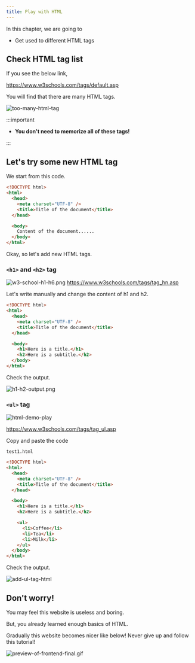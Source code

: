 ```yaml
---
title: Play with HTML
---
```


In this chapter, we are going to

- Get used to different HTML tags

## Check HTML tag list

If you see the below link,

https://www.w3schools.com/tags/default.asp

You will find that there are many HTML tags.

![too-many-html-tag](https://storage.googleapis.com/coderhackers-assets/the-complete-webdev-with-rails-2020/html-guide/too-many-html-tag.gif)

:::important

- **You don't need to memorize all of these tags!**

:::

## Let's try some new HTML tag

We start from this code.

```html title="test1.html"
<!DOCTYPE html>
<html>
  <head>
    <meta charset="UTF-8" />
    <title>Title of the document</title>
  </head>

  <body>
    Content of the document......
  </body>
</html>
```

Okay, so let's add new HTML tags.

### `<h1>` and `<h2>` tag

![w3-school-h1-h6.png](https://storage.googleapis.com/coderhackers-assets/the-complete-webdev-with-rails-2020/html-guide/w3-school-h1-h6.png)
https://www.w3schools.com/tags/tag_hn.asp

Let's write manually and change the content of h1 and h2.

```html hl_lines="9 10"
<!DOCTYPE html>
<html>
  <head>
    <meta charset="UTF-8" />
    <title>Title of the document</title>
  </head>

  <body>
    <h1>Here is a title.</h1>
    <h2>Here is a subtitle.</h2>
  </body>
</html>
```

Check the output.

![h1-h2-output.png](https://storage.googleapis.com/coderhackers-assets/the-complete-webdev-with-rails-2020/html-guide/h1-h2-output.png)

### `<ul>` tag

![html-demo-play](https://storage.googleapis.com/coderhackers-assets/the-complete-webdev-with-rails-2020/html-guide/html-ul-demo.gif)

https://www.w3schools.com/tags/tag_ul.asp

Copy and paste the code

`test1.html`

```html
<!DOCTYPE html>
<html>
  <head>
    <meta charset="UTF-8" />
    <title>Title of the document</title>
  </head>

  <body>
    <h1>Here is a title.</h1>
    <h2>Here is a subtitle.</h2>

    <ul>
      <li>Coffee</li>
      <li>Tea</li>
      <li>Milk</li>
    </ul>
  </body>
</html>
```

Check the output.

![add-ul-tag-html](https://storage.googleapis.com/coderhackers-assets/the-complete-webdev-with-rails-2020/html-guide/add-ul-tag-html.png)

## Don't worry!

You may feel this website is useless and boring.

But, you already learned enough basics of HTML.

Gradually this website becomes nicer like below! Never give up and follow this tutorial!

![preview-of-frontend-final.gif](https://storage.googleapis.com/coderhackers-assets/the-complete-webdev-with-rails-2020/combine-front-end-guide/preview-of-frontend-final.gif)
